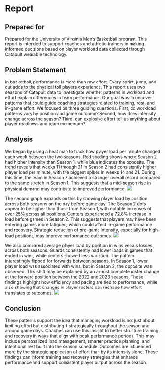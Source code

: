 # Report
## Prepared for
Prepared for the University of Virginia Men's Basketball program. This report is intended to support coaches and athletic trainers in making informed decisions based on player workload data collected through Catapult wearable technology.

## Problem Statement
In basketball, performance is more than raw effort. Every sprint, jump, and cut adds to the physical toll players experience. This report uses two seasons of Catapult data to investigate whether patterns in workload and effort explain differences in team performance. Our goal was to uncover patterns that could guide coaching strategies related to training, rest, and in-game effort.
We focused on three guiding questions. First, do workload patterns vary by position and game outcome? Second, how does intensity change across the season? Third, can explosive effort tell us anything about player readiness and team momentum?

## Analysis
We began by using a heat map to track how player load per minute changed each week between the two seasons. Red shading shows where Season 2 had higher intensity than Season 1, while blue indicates the opposite. The trend reveals that weeks 11 through 21 in Season 2 had consistently higher player load per minute, with the biggest spikes in weeks 14 and 21. During this time, the team in Season 2 achieved a stronger overall record compared to the same stretch in Season 1.  This suggests that a mid-season rise in physical demand may contribute to improved performance.
![](graph1.png)

The second graph expands on this by showing player load by position across both seasons on the day before game day. The Season 2 dots appear to be higher than those from Season 1, with notable increases of over 25% across all positions. Centers experienced a 72.8% increase in load before games in Season 2.  This suggests that players may have been entering games more fatigued, which could affect in-game performance and recovery. Strategic reduction of pre-game intensity, especially for high-load positions, may improve performance outcomes.
![](graph2.png)

We also compared average player load by position in wins versus losses across both seasons. Guards consistently had lower loads in games that ended in wins, while centers showed less variation. The pattern interestingly flipped for forwards between seasons. In Season 1, lower player load was associated with wins, but in Season 2, the opposite was observed. This shift may be explained by an almost complete roster change at the forward position between the 2022 and 2023 seasons. These findings highlight how efficiency and pacing are tied to performance, while also showing that changes in player rosters can reshape how effort translates to outcomes.
![](graph3.png)

## Conclusion
These patterns support the idea that managing workload is not just about limiting effort but distributing it strategically throughout the season and around game days. Coaches can use this insight to better structure training and recovery in ways that align with peak performance periods. This may include personalized load management, smarter practice planning, and intentional rest built into the season schedule. Outcomes are influenced more by the strategic application of effort than by its intensity alone. These findings can inform training and recovery strategies that enhance performance and support consistent player output across the season.
